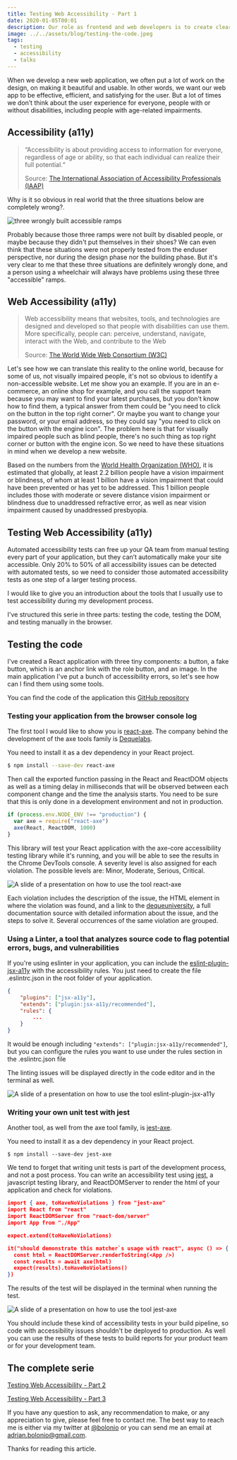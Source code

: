 ```yaml
---
title: Testing Web Accessibility - Part 1
date: 2020-01-05T00:01
description: Our role as frontend and web developers is to create clear interfaces to make people understand and care about data, independently of their disabilities or impairments.
image: ../../assets/blog/testing-the-code.jpeg
tags:
  - testing
  - accessibility
  - talks
---
```


When we develop a new web application, we often put a lot of work on the design, on making it beautiful and usable.
In other words, we want our web app to be effective, efficient, and satisfying for the user.
But a lot of times we don’t think about the user experience for everyone, people with or without disabilities, including people with age-related impairments.

## Accessibility (a11y)

> “Accessibility is about providing access to information for everyone, regardless of age or ability, so that each individual can realize their full potential.“
>
> Source: [The International Association of Accessibility Professionals (IAAP)](https://www.accessibilityassociation.org/content.asp?contentid=1)

Why is it so obvious in real world that the three situations below are completely wrong?.

![three wrongly built accessible ramps](../../assets/blog/wrong-a11y.jpeg)

Probably because those three ramps were not built by disabled people, or maybe because they didn't put themselves in their shoes?
We can even think that these situations were not properly tested from the enduser perspective, nor during the design phase nor the building phase.
But it's very clear to me that these three situations are definitely wrongly done, and a person using a wheelchair will always have problems using these three "accessible" ramps.

## Web Accessibility (a11y)

> Web accessibility means that websites, tools, and technologies are designed and developed so that people with disabilities can use them.
> More specifically, people can: perceive, understand, navigate, interact with the Web, and contribute to the Web
>
> Source: [The World Wide Web Consortium (W3C)](https://www.w3.org/WAI/fundamentals/accessibility-intro/)

Let's see how we can translate this reality to the online world, because for some of us, not visually impaired people, it's not so obvious to identify a non-accessible website.
Let me show you an example. If you are in an e-commerce, an online shop for example, and you call the support team because you may want to find your latest purchases,
but you don't know how to find them, a typical answer from them could be "you need to click on the button in the top right corner".
Or maybe you want to change your password, or your email address, so they could say "you need to click on the button with the engine icon".
The problem here is that for visually impaired people such as blind people, there's no such thing as top right corner or button with the engine icon.
So we need to have these situations in mind when we develop a new website.

Based on the numbers from the [World Health Organization (WHO)](https://www.who.int/news-room/fact-sheets/detail/blindness-and-visual-impairment), it is estimated that globally, at least 2.2 billion people have a vision impairment or blindness, of whom at least 1 billion have a vision impairment that could have been prevented or has yet to be addressed.
This 1 billion people includes those with moderate or severe distance vision impairment or blindness due to unaddressed refractive error, as well as near vision impairment caused by unaddressed presbyopia.

## Testing Web Accessibility (a11y)

Automated accessibility tests can free up your QA team from manual testing every part of your application, but they can’t automatically make your site accessible.
Only 20% to 50% of all accessibility issues can be detected with automated tests, so we need to consider those automated accessibility tests as one step of a larger testing process.

I would like to give you an introduction about the tools that I usually use to test accessibility during my development process.

I've structured this serie in three parts: testing the code, testing the DOM, and testing manually in the browser.

## Testing the code

I've created a React application with three tiny components: a button, a fake button, which is an anchor link with the role button, and an image.
In the main application I've put a bunch of accessibility errors, so let's see how can I find them using some tools.

You can find the code of the application this [GitHub repository](https://github.com/bolonio/testing-web-a11y)

### Testing your application from the browser console log

The first tool I would like to show you is [react-axe](https://github.com/dequelabs/react-axe). The company behind the development of the axe tools family is [Dequelabs](https://www.deque.com/axe/).

You need to install it as a dev dependency in your React project.

```bash
$ npm install --save-dev react-axe
```

Then call the exported function passing in the React and ReactDOM objects as well as a timing delay in milliseconds that will be observed between each component change and the time the analysis starts.
You need to be sure that this is only done in a development environment and not in production.

```js
if (process.env.NODE_ENV !== "production") {
  var axe = require("react-axe")
  axe(React, ReactDOM, 1000)
}
```

This library will test your React application with the axe-core accessibility testing library while it's running, and you will be able to see the results in the Chrome DevTools console.
A severity level is also assigned for each violation. The possible levels are: Minor, Moderate, Serious, Critical.

![A slide of a presentation on how to use the tool react-axe](../../assets/blog/react-axe.jpeg)

Each violation includes the description of the issue, the HTML element in where the violation was found, and a link to the [dequeuniversity](https://dequeuniversity.com/), a full documentation source with detailed information about the issue, and the steps to solve it.
Several occurrences of the same violation are grouped.

### Using a Linter, a tool that analyzes source code to flag potential errors, bugs, and vulnerabilities

If you're using eslinter in your application, you can include the [eslint-plugin-jsx-a11y](https://github.com/evcohen/eslint-plugin-jsx-a11y) with the accessibility rules.
You just need to create the file .eslintrc.json in the root folder of your application.

```json:title=/.eslintrc.json
{
    "plugins": ["jsx-a11y"],
    "extends": ["plugin:jsx-a11y/recommended"],
    "rules": {
        ...
    }
}

```

It would be enough including `"extends": ["plugin:jsx-a11y/recommended"]`, but you can configure the rules you want to use under the rules section in the .eslintrc.json file

The linting issues will be displayed directly in the code editor and in the terminal as well.

![A slide of a presentation on how to use the tool eslint-plugin-jsx-a11y](../../assets/blog/eslint-plugin-jsx-a11y.jpeg)

### Writing your own unit test with jest

Another tool, as well from the axe tool family, is [jest-axe](https://github.com/nickcolley/jest-axe).

You need to install it as a dev dependency in your React project.

```noLineNumbers
$ npm install --save-dev jest-axe
```

We tend to forget that writing unit tests is part of the development process, and not a post process.
You can write an accessibility test using [jest](), a javascript testing library, and ReactDOMServer to render the html of your application and check for violations.

```js:title=/App.test.json
import { axe, toHaveNoViolations } from "jest-axe"
import React from "react"
import ReactDOMServer from "react-dom/server"
import App from "./App"

expect.extend(toHaveNoViolations)

it("should demonstrate this matcher`s usage with react", async () => {
  const html = ReactDOMServer.renderToString(<App />)
  const results = await axe(html)
  expect(results).toHaveNoViolations()
})
```

The results of the test will be displayed in the terminal when running the test.

![A slide of a presentation on how to use the tool jest-axe](../../assets/blog/jest-axe.jpeg)

You should include these kind of accessibility tests in your build pipeline, so code with accessibility issues shouldn't be deployed to production.
As well you can use the results of these tests to build reports for your product team or for your development team.

## The complete serie

[Testing Web Accessibility - Part 2](./testing-web-accessibility-part-2)

[Testing Web Accessibility - Part 3](./testing-web-accessibility-part-3)

If you have any question to ask, any recommendation to make, or any appreciation to give, please feel free to contact me.
The best way to reach me is either via my twitter at [@bolonio](https://twitter.com/bolonio) or you can send me an email at [adrian.bolonio@gmail.com](mailto:adrian.bolonio@gmail.com).

Thanks for reading this article.
